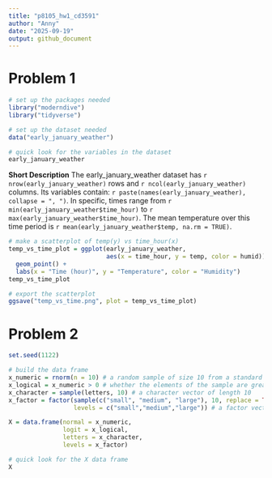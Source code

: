 ```yaml
---
title: "p8105_hw1_cd3591"
author: "Anny"
date: "2025-09-19"
output: github_document
---
```


# Problem 1

```r
# set up the packages needed
library("moderndive")
library("tidyverse")
```

```r
# set up the dataset needed
data("early_january_weather")

# quick look for the variables in the dataset
early_january_weather
```

**Short Description**
The early_january_weather dataset has `r nrow(early_january_weather)` rows and `r ncol(early_january_weather)` columns.
Its variables contain: `r paste(names(early_january_weather), collapse = ", ")`. 
In specific, times range from `r min(early_january_weather$time_hour)` to `r max(early_january_weather$time_hour)`.
The mean temperature over this time period is `r mean(early_january_weather$temp, na.rm = TRUE)`.

```r
# make a scatterplot of temp(y) vs time_hour(x)
temp_vs_time_plot = ggplot(early_january_weather,
                           aes(x = time_hour, y = temp, color = humid)) + 
  geom_point() +
  labs(x = "Time (hour)", y = "Temperature", color = "Humidity") 
temp_vs_time_plot
```

```r
# export the scatterplot
ggsave("temp_vs_time.png", plot = temp_vs_time_plot)
```

# Problem 2

```r
set.seed(1122)

# build the data frame
x_numeric = rnorm(n = 10) # a random sample of size 10 from a standard normal distribution
x_logical = x_numeric > 0 # whether the elements of the sample are greater than 0
x_character = sample(letters, 10) # a character vector of length 10
x_factor = factor(sample(c("small", "medium", "large"), 10, replace = TRUE),
                  levels = c("small","medium","large")) # a factor vector of length 10, with 3 different levels

X = data.frame(normal = x_numeric,
               logit = x_logical,
               letters = x_character,
               levels = x_factor)

# quick look for the X data frame
X
```

